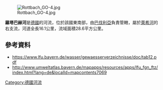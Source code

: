 {{Coord|47.9041453|N|10.93281269|E|display=title}}
[[Image:Rottbach_GO-4.jpg|right]]

'''羅塔巴赫河'''是[[德國|德國]]的河流，位於該國東南部，由[[巴伐利亞|巴伐利亞]]負責管轄，屬於[[萊希河|萊希河]]的右支流，河道全長16.1公里，流域面積28.6平方公里。

==參考資料==
* https://www.lfu.bayern.de/wasser/gewaesserverzeichnisse/doc/tab12.pdf {{Wayback|url=https://www.lfu.bayern.de/wasser/gewaesserverzeichnisse/doc/tab12.pdf |date=20190605164152 }}
* http://www.umweltatlas.bayern.de/mapapps/resources/apps/lfu_fgn_ftz/index.html?lang=de&localId=mapcontents7069 {{Wayback|url=http://www.umweltatlas.bayern.de/mapapps/resources/apps/lfu_fgn_ftz/index.html?lang=de&localId=mapcontents7069 |date=20190202041925 }} 

{{Germany-geo-stub}}
[[Category:德國河流|Category:德國河流]]
